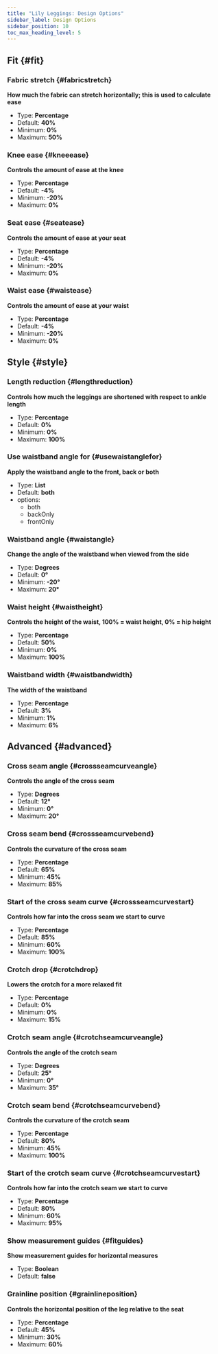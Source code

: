 ```yaml
---
title: "Lily Leggings: Design Options"
sidebar_label: Design Options
sidebar_position: 10
toc_max_heading_level: 5
---
```



## Fit {#fit}
### Fabric stretch {#fabricstretch}

**How much the fabric can stretch horizontally; this is used to calculate ease**
- Type: **Percentage**
- Default: **40%**
- Minimum: **0%**
- Maximum: **50%**

<Fabricstretch />

### Knee ease {#kneeease}

**Controls the amount of ease at the knee**
- Type: **Percentage**
- Default: **-4%**
- Minimum: **-20%**
- Maximum: **0%**

<Kneeease />

### Seat ease {#seatease}

**Controls the amount of ease at your seat**
- Type: **Percentage**
- Default: **-4%**
- Minimum: **-20%**
- Maximum: **0%**

<Seatease />

### Waist ease {#waistease}

**Controls the amount of ease at your waist**
- Type: **Percentage**
- Default: **-4%**
- Minimum: **-20%**
- Maximum: **0%**

<Waistease />

## Style {#style}
### Length reduction {#lengthreduction}

**Controls how much the leggings are shortened with respect to ankle length**
- Type: **Percentage**
- Default: **0%**
- Minimum: **0%**
- Maximum: **100%**

<Lengthreduction />

### Use waistband angle for {#usewaistanglefor}

**Apply the waistband angle to the front, back or both**
- Type: **List**
- Default: **both**
- options:
  - both
  - backOnly
  - frontOnly

<Usewaistanglefor />

### Waistband angle {#waistangle}

**Change the angle of the waistband when viewed from the side**
- Type: **Degrees**
- Default: **0°**
- Minimum: **-20°**
- Maximum: **20°**

<Waistangle />

### Waist height {#waistheight}

**Controls the height of the waist, 100% = waist height, 0% = hip height**
- Type: **Percentage**
- Default: **50%**
- Minimum: **0%**
- Maximum: **100%**

<Waistheight />

### Waistband width {#waistbandwidth}

**The width of the waistband**
- Type: **Percentage**
- Default: **3%**
- Minimum: **1%**
- Maximum: **6%**

<Waistbandwidth />

## Advanced {#advanced}
### Cross seam angle {#crossseamcurveangle}

**Controls the angle of the cross seam**
- Type: **Degrees**
- Default: **12°**
- Minimum: **0°**
- Maximum: **20°**

<Crossseamcurveangle />

### Cross seam bend {#crossseamcurvebend}

**Controls the curvature of the cross seam**
- Type: **Percentage**
- Default: **65%**
- Minimum: **45%**
- Maximum: **85%**

<Crossseamcurvebend />

### Start of the cross seam curve {#crossseamcurvestart}

**Controls how far into the cross seam we start to curve**
- Type: **Percentage**
- Default: **85%**
- Minimum: **60%**
- Maximum: **100%**

<Crossseamcurvestart />

### Crotch drop {#crotchdrop}

**Lowers the crotch for a more relaxed fit**
- Type: **Percentage**
- Default: **0%**
- Minimum: **0%**
- Maximum: **15%**

<Crotchdrop />

### Crotch seam angle {#crotchseamcurveangle}

**Controls the angle of the crotch seam**
- Type: **Degrees**
- Default: **25°**
- Minimum: **0°**
- Maximum: **35°**

<Crotchseamcurveangle />

### Crotch seam bend {#crotchseamcurvebend}

**Controls the curvature of the crotch seam**
- Type: **Percentage**
- Default: **80%**
- Minimum: **45%**
- Maximum: **100%**

<Crotchseamcurvebend />

### Start of the crotch seam curve {#crotchseamcurvestart}

**Controls how far into the crotch seam we start to curve**
- Type: **Percentage**
- Default: **80%**
- Minimum: **60%**
- Maximum: **95%**

<Crotchseamcurvestart />

### Show measurement guides {#fitguides}

**Show measurement guides for horizontal measures**
- Type: **Boolean**
- Default: **false**

<Fitguides />

### Grainline position {#grainlineposition}

**Controls the horizontal position of the leg relative to the seat**
- Type: **Percentage**
- Default: **45%**
- Minimum: **30%**
- Maximum: **60%**

<Grainlineposition />
